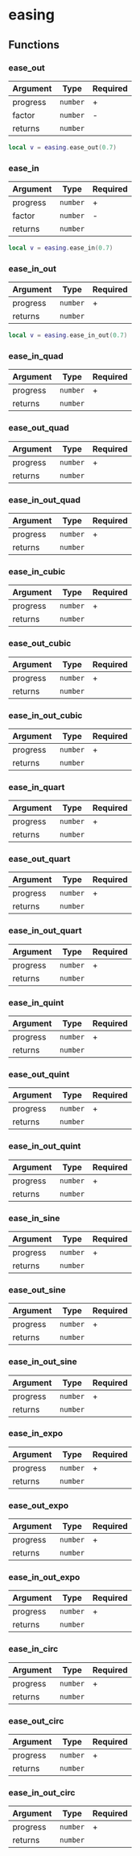 # easing

## Functions

### ease_out

| Argument | Type     | Required |
| -------- | -------- | -------- |
| progress | `number` | +        |
| factor   | `number` | -        |
| returns  | `number` |          |

```lua
local v = easing.ease_out(0.7)
```

### ease_in

| Argument | Type     | Required |
| -------- | -------- | -------- |
| progress | `number` | +        |
| factor   | `number` | -        |
| returns  | `number` |          |

```lua
local v = easing.ease_in(0.7)
```

### ease_in_out

| Argument | Type     | Required |
| -------- | -------- | -------- |
| progress | `number` | +        |
| returns  | `number` |          |

```lua
local v = easing.ease_in_out(0.7)
```

### ease_in_quad

| Argument | Type     | Required |
| -------- | -------- | -------- |
| progress | `number` | +        |
| returns  | `number` |          |

### ease_out_quad

| Argument | Type     | Required |
| -------- | -------- | -------- |
| progress | `number` | +        |
| returns  | `number` |          |

### ease_in_out_quad

| Argument | Type     | Required |
| -------- | -------- | -------- |
| progress | `number` | +        |
| returns  | `number` |          |

### ease_in_cubic

| Argument | Type     | Required |
| -------- | -------- | -------- |
| progress | `number` | +        |
| returns  | `number` |          |

### ease_out_cubic

| Argument | Type     | Required |
| -------- | -------- | -------- |
| progress | `number` | +        |
| returns  | `number` |          |

### ease_in_out_cubic

| Argument | Type     | Required |
| -------- | -------- | -------- |
| progress | `number` | +        |
| returns  | `number` |          |

### ease_in_quart

| Argument | Type     | Required |
| -------- | -------- | -------- |
| progress | `number` | +        |
| returns  | `number` |          |

### ease_out_quart

| Argument | Type     | Required |
| -------- | -------- | -------- |
| progress | `number` | +        |
| returns  | `number` |          |

### ease_in_out_quart

| Argument | Type     | Required |
| -------- | -------- | -------- |
| progress | `number` | +        |
| returns  | `number` |          |

### ease_in_quint

| Argument | Type     | Required |
| -------- | -------- | -------- |
| progress | `number` | +        |
| returns  | `number` |          |

### ease_out_quint

| Argument | Type     | Required |
| -------- | -------- | -------- |
| progress | `number` | +        |
| returns  | `number` |          |

### ease_in_out_quint

| Argument | Type     | Required |
| -------- | -------- | -------- |
| progress | `number` | +        |
| returns  | `number` |          |

### ease_in_sine

| Argument | Type     | Required |
| -------- | -------- | -------- |
| progress | `number` | +        |
| returns  | `number` |          |

### ease_out_sine

| Argument | Type     | Required |
| -------- | -------- | -------- |
| progress | `number` | +        |
| returns  | `number` |          |

### ease_in_out_sine

| Argument | Type     | Required |
| -------- | -------- | -------- |
| progress | `number` | +        |
| returns  | `number` |          |

### ease_in_expo

| Argument | Type     | Required |
| -------- | -------- | -------- |
| progress | `number` | +        |
| returns  | `number` |          |

### ease_out_expo

| Argument | Type     | Required |
| -------- | -------- | -------- |
| progress | `number` | +        |
| returns  | `number` |          |

### ease_in_out_expo

| Argument | Type     | Required |
| -------- | -------- | -------- |
| progress | `number` | +        |
| returns  | `number` |          |

### ease_in_circ

| Argument | Type     | Required |
| -------- | -------- | -------- |
| progress | `number` | +        |
| returns  | `number` |          |

### ease_out_circ

| Argument | Type     | Required |
| -------- | -------- | -------- |
| progress | `number` | +        |
| returns  | `number` |          |

### ease_in_out_circ

| Argument | Type     | Required |
| -------- | -------- | -------- |
| progress | `number` | +        |
| returns  | `number` |          |